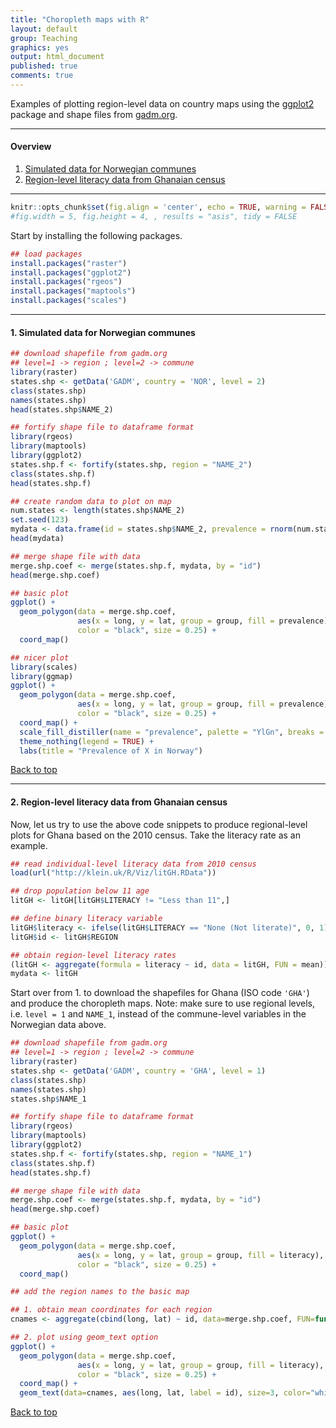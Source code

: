 ```yaml
---
title: "Choropleth maps with R"
layout: default
group: Teaching
graphics: yes
output: html_document
published: true
comments: true
---
```


Examples of plotting region-level data on country maps using the <a href="http://docs.ggplot2.org/current/">ggplot2</a> package and shape files from <a href="http://gadm.org">gadm.org</a>.

***

#### Overview

1. [Simulated data for Norwegian communes](#I)    
2. [Region-level literacy data from Ghanaian census](#II)


***

```r
knitr::opts_chunk$set(fig.align = 'center', echo = TRUE, warning = FALSE, message = FALSE, error = FALSE, cache = TRUE, tidy = TRUE)
#fig.width = 5, fig.height = 4, , results = "asis", tidy = FALSE
```

Start by installing the following packages.
```r
## load packages
install.packages("raster")
install.packages("ggplot2")
install.packages("rgeos")
install.packages("maptools")
install.packages("scales")
```

***

#### <a name="I"></a> 1. Simulated data for Norwegian communes


```r
## download shapefile from gadm.org 
## level=1 -> region ; level=2 -> commune
library(raster)
states.shp <- getData('GADM', country = 'NOR', level = 2)
class(states.shp)
names(states.shp)
head(states.shp$NAME_2)
```

```r
## fortify shape file to dataframe format 
library(rgeos)
library(maptools)
library(ggplot2)
states.shp.f <- fortify(states.shp, region = "NAME_2")
class(states.shp.f)
head(states.shp.f)
```

```r
## create random data to plot on map
num.states <- length(states.shp$NAME_2)
set.seed(123)
mydata <- data.frame(id = states.shp$NAME_2, prevalence = rnorm(num.states, 55, 20))
head(mydata)
```

```r
## merge shape file with data 
merge.shp.coef <- merge(states.shp.f, mydata, by = "id")
head(merge.shp.coef)
```

```r
## basic plot
ggplot() +
  geom_polygon(data = merge.shp.coef, 
               aes(x = long, y = lat, group = group, fill = prevalence),
               color = "black", size = 0.25) + 
  coord_map()
```

```r
## nicer plot
library(scales)
library(ggmap)
ggplot() +
  geom_polygon(data = merge.shp.coef, 
               aes(x = long, y = lat, group = group, fill = prevalence), 
               color = "black", size = 0.25) + 
  coord_map() +
  scale_fill_distiller(name = "prevalence", palette = "YlGn", breaks = pretty_breaks(n = 5)) +
  theme_nothing(legend = TRUE) +
  labs(title = "Prevalence of X in Norway")
```

[Back to top](#)

***


#### <a name="II"></a> 2. Region-level literacy data from Ghanaian census

Now, let us try to use the above code snippets to produce regional-level plots for Ghana based on the 2010 census. Take the literacy rate as an example.

```r
## read individual-level literacy data from 2010 census
load(url("http://klein.uk/R/Viz/litGH.RData"))

## drop population below 11 age 
litGH <- litGH[litGH$LITERACY != "Less than 11",]

## define binary literacy variable
litGH$literacy <- ifelse(litGH$LITERACY == "None (Not literate)", 0, 1)
litGH$id <- litGH$REGION

## obtain region-level literacy rates
(litGH <- aggregate(formula = literacy ~ id, data = litGH, FUN = mean))
mydata <- litGH
```

Start over from 1. to download the shapefiles for Ghana (ISO code `'GHA'`) and produce the choropleth maps. Note: make sure to use regional levels, i.e. `level = 1` and `NAME_1`, instead of the commune-level variables in the Norwegian data above.



```r
## download shapefile from gadm.org 
## level=1 -> region ; level=2 -> commune
library(raster)
states.shp <- getData('GADM', country = 'GHA', level = 1)
class(states.shp)
names(states.shp)
states.shp$NAME_1
```

```r
## fortify shape file to dataframe format 
library(rgeos)
library(maptools)
library(ggplot2)
states.shp.f <- fortify(states.shp, region = "NAME_1")
class(states.shp.f)
head(states.shp.f)
```

```r
## merge shape file with data 
merge.shp.coef <- merge(states.shp.f, mydata, by = "id")
head(merge.shp.coef)
```

```r
## basic plot
ggplot() +
  geom_polygon(data = merge.shp.coef, 
               aes(x = long, y = lat, group = group, fill = literacy),
               color = "black", size = 0.25) + 
  coord_map()
```

```r
## add the region names to the basic map

## 1. obtain mean coordinates for each region
cnames <- aggregate(cbind(long, lat) ~ id, data=merge.shp.coef, FUN=function(x) mean(range(x)))

## 2. plot using geom_text option
ggplot() +
  geom_polygon(data = merge.shp.coef, 
               aes(x = long, y = lat, group = group, fill = literacy),
               color = "black", size = 0.25) + 
  coord_map() + 
  geom_text(data=cnames, aes(long, lat, label = id), size=3, color="white", fontface="bold")
```


[Back to top](#)







